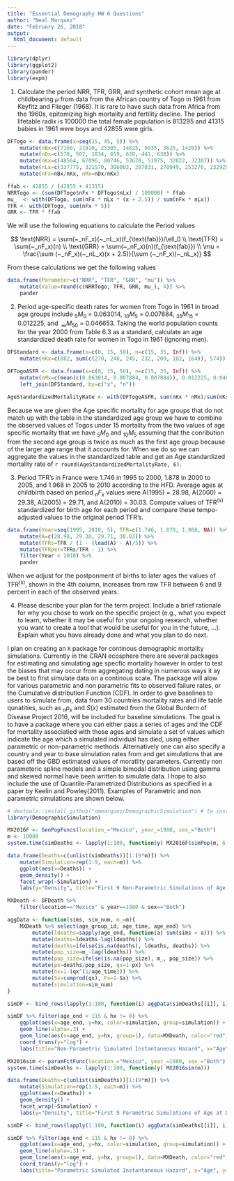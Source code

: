 ```yaml
---
title: "Essential Demography HW 6 Questions"
author: "Neal Marquez"
date: "February 26, 2018"
output:
  html_document: default
---
```


```R
library(dplyr)
library(ggplot2)
library(pander)
library(expm)
```


1. Calculate the period NRR, TFR, GRR, and synthetic cohort mean age at childbearing $\mu$ from data from the African country of Togo in 1961 from Keyfitz and Flieger (1968). It is rare to have such data from Africa from the 1960s, epitomizing high mortality and fertility decline. The period lifetable radix is 100000 the total female population is 813295 and 41315 babies in 1961 were boys and 42855 were girls. 

```R
DFTogo <- data.frame(x=seq(15, 45, 5)) %>%
    mutate(nBx=c(7150, 21910, 25305, 14825, 9935, 3625, 1420)) %>%
    mutate(nDx=c(578, 502, 1034, 659, 638, 441, 638)) %>%
    mutate(nKx=c(48564, 67096, 80746, 53670, 51975, 32022, 32307)) %>%
    mutate(nLx=c(337775, 321570, 306003, 287031, 270049, 253276, 232925)) %>%
    mutate(nFx=nBx/nKx, nMx=nDx/nKx)

ffab <- 42855 / (42855 + 41315)
NRRTogo <- (sum(DFTogo$nFx * DFTogo$nLx) / 100000) * ffab
mu_  <- with(DFTogo, sum(nFx * nLx * (x + 2.5)) / sum(nFx * nLx))
TFR <- with(DFTogo, sum(nFx * 5))
GRR <- TFR * ffab
```

We will use the following equations to calculate the Period values  

$$
\text{NRR} = \sum(~_nF_x)(~_nL_x)(f_{\text{fab}})/\ell_0 \\
\text{TFR} = \sum(~_nF_x)(n) \\
\text{GRR} = \sum(~_nF_x)(n)(f_{\text{fab}}) \\
\mu = \frac{\sum (~_nF_x)(~_nL_x)(x + 2.5)}{\sum (~_nF_x)(~_nL_x)} 
$$

From these calculations we get the following values 

```R
data.frame(Parameter=c("NRR", "TFR", "GRR", "mu")) %>%
    mutate(Value=round(c(NRRTogo, TFR, GRR, mu_), 4)) %>%
    pander
```

2. Period age-specific death rates for women from Togo in 1961 in broad age groups include$~_5M_0$ = 0.063014,$~_{10}M_5$ = 0.007884,$~_{35}M_{15}$ = 0.012225, and $~_{\infty}M_{50}$ = 0.046653. Taking the world population counts for the year 2000 from Table 6.3 as a standard, calculate an age standardized death rate for women in Togo in 1961 (ignoring men).

```R
DFStandard <- data.frame(x=c(0, 15, 50), n=c(15, 35, Inf)) %>%
    mutate(nKx=c(882, sum(c(270, 248, 245, 232, 209, 182, 164)), 574))

DFTogoASFR <- data.frame(x=c(0, 15, 50), n=c(15, 35, Inf)) %>%
    mutate(nMx=c(mean(c(0.063014, 0.007884, 0.007884)), 0.012225, 0.046653)) %>%
    left_join(DFStandard, by=c("x", "n"))

AgeStandardizedMortalityRate <- with(DFTogoASFR, sum(nKx * nMx)/sum(nKx))
```

Because we are given the Age specific mortality for age groups that do not match up with the table in the standardized age group we have to combine the observed values of Togos under 15 mortality from the two values of age specific mortality that we have$~_5M_0$ and$~_{10}M_5$ assuming that the conribution from the second age group is twice as much as the first age group because of the larger age range that it accounts for. When we do so we can aggregate the values in the standardized table and get an Age standardized mortality rate of `r round(AgeStandardizedMortalityRate, 6)`.

3. Period TFR’s in France were 1.746 in 1995 to 2000, 1.878 in 2000 to 2005, and 1.968 in 2005 to 2010 according to the HFD. Average ages at childbirth based on period$~_nF_x$ values were A(1995) = 28.98, A(2000) = 29.38, A(2005) = 29.71, and A(2010) = 30.03. Compute values of $\text{TFR}^{\text{(s)}}$ standardized for birth age for each period and compare these tempo-adjusted values to the original period TFR’s.

```R
data.frame(Year=seq(1995, 2010, 5), TFR=c(1.746, 1.878, 1.968, NA)) %>%
    mutate(A=c(28.98, 29.38, 29.71, 30.03)) %>%
    mutate(TFRs=TFR / (1 - (lead(A) - A)/5)) %>%
    mutate(TFRper=TFRs/TFR - 1) %>%
    filter(Year < 2010) %>%
    pander
```

When we adjust for the postponment of births to later ages the values of $\text{TFR}^{\text{(s)}}$, shown in the 4th column, increases from raw TFR between 6 and 9 percent in each of the observed years.

4. Please describe your plan for the term project. Include a brief rationale for why you chose to work on the specific project (e.g., what you expect to learn, whether it may be useful for your ongoing research, whether you want to create a tool that would be useful for you in the future, …). Explain what you have already done and what you plan to do next.

I plan on creating an `R` package for continous demographic mortality simulations. Currently in the CRAN ecosphere there are several packages for estimating and simulating age specfic mortality however in order to test the biases that may occur from aggregating dating in numerous ways it ay be best to first simulate data on a continous scale. The package will alow for various parametric and non parametric fits to observed failure rates, or the Cumulative distribution Function (CDF). In order to give baselines to users to simulate from, data from 30 countries mortality rates and life table qunatities, such as$~_np_x$ and $S(x)$ estimated from the Global Burdern of Disease Project 2016, will be included for baseline simulations. The goal is to have a package where you can either pass a series of ages and the CDF for mortality associatied with those ages and simulate a set of values which indicate the age which a simulated individual has died, using either parametric or non-parametric methods. Alternatively one can also specify a country and year to base simulation rates from and get simulations that are based off the GBD estimated values of moratlity parameters. Currently non parameteric spline models and a simple bimodal distribution using gamma and skewed normal have been written to simulate data. I hope to also include the use of Quantile-Parametrized Distributions as specified in a paper by Keelin and Powley(2011). Examples of Parametric and non parametric simulations are shown below.

```R
# devtools::install_github("nmmarquez/DemographicSimulation") # to install
library(DemographicSimulation)

MX2016F <- GenPopFuncs(location_="Mexico", year_=1980, sex_="Both")
m <- 10000
system.time(simDeaths <- lapply(1:100, function(y) MX2016F$simPop(m, 6)))

data.frame(Deaths=c(unlist(simDeaths))[1:(9*m)]) %>%
    mutate(Simulation=rep(1:9, each=m)) %>%
    ggplot(aes(x=Deaths)) + 
    geom_density() + 
    facet_wrap(~Simulation) + 
    labs(y="Density", title="First 9 Non-Parametric Simulations of Age at Death")

MXDeath <- DFDeath %>%
    filter(location=="Mexico" & year==1980 & sex=="Both")

aggData <- function(sims, sim_num, m_=m){
    MXDeath %>% select(age_group_id, age_time, age_end) %>%
        mutate(ldeaths=sapply(age_end, function(a) sum(sims < a))) %>%
        mutate(deaths=ldeaths-lag(ldeaths)) %>%
        mutate(deaths=ifelse(is.na(deaths), ldeaths, deaths)) %>%
        mutate(pop_size=m_-lag(ldeaths)) %>%
        mutate(pop_size=ifelse(is.na(pop_size), m_, pop_size)) %>%
        mutate(px=deaths/pop_size, qx=1-px) %>%
        mutate(hx=1-(qx^(1/age_time))) %>% 
        mutate(Sx=cumprod(qx), Fx=1-Sx) %>%
        mutate(simulation=sim_num)
}

simDF <- bind_rows(lapply(1:100, function(i) aggData(simDeaths[[i]], i))) 

simDF %>% filter(age_end < 115 & hx != 0) %>%
    ggplot(aes(x=age_end, y=hx, color=simulation, group=simulation)) + 
    geom_line(alpha=.3) + 
    geom_line(aes(x=age_end, y=hx, group=1), data=MXDeath, color="red") + 
    coord_trans(y="log") + 
    labs(title="Non-Parametric Simulated Instantaneous Hazard", x="Age", y="Hazard")

MX2016sim <- paramFitFunc(location_="Mexico", year_=1980, sex_="Both")
system.time(simDeaths <- lapply(1:100, function(y) MX2016sim(m)))

data.frame(Deaths=c(unlist(simDeaths))[1:(9*m)]) %>%
    mutate(Simulation=rep(1:9, each=m)) %>%
    ggplot(aes(x=Deaths)) + 
    geom_density() + 
    facet_wrap(~Simulation) + 
    labs(y="Density", title="First 9 Parametric Simulations of Age at Death")

simDF <- bind_rows(lapply(1:100, function(i) aggData(simDeaths[[i]], i))) 

simDF %>% filter(age_end < 115 & hx != 0) %>%
    ggplot(aes(x=age_end, y=hx, color=simulation, group=simulation)) + 
    geom_line(alpha=.3) + 
    geom_line(aes(x=age_end, y=hx, group=1), data=MXDeath, color="red") + 
    coord_trans(y="log") + 
    labs(title="Parametric Simulated Instantaneous Hazard", x="Age", y="Hazard")
```